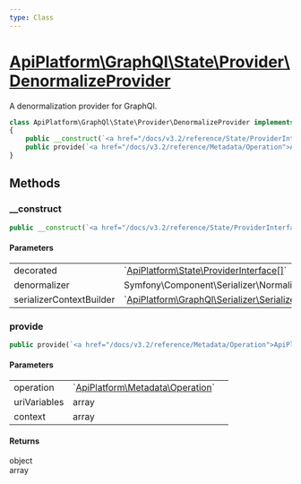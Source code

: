 ```yaml
---
type: Class
---
```


# [ApiPlatform\GraphQl\State\Provider\DenormalizeProvider](/docs/v3.2/reference/GraphQl/State/Provider/DenormalizeProvider)

A denormalization provider for GraphQl.

```php
class ApiPlatform\GraphQl\State\Provider\DenormalizeProvider implements `<a href="/docs/v3.2/reference/State/ProviderInterface">ApiPlatform\State\ProviderInterface</a>`
{
    public __construct(`<a href="/docs/v3.2/reference/State/ProviderInterface">ApiPlatform\State\ProviderInterface[]</a>` $decorated, Symfony\Component\Serializer\Normalizer\DenormalizerInterface $denormalizer, `<a href="/docs/v3.2/reference/GraphQl/Serializer/SerializerContextBuilderInterface">ApiPlatform\GraphQl\Serializer\SerializerContextBuilderInterface</a>` $serializerContextBuilder)
    public provide(`<a href="/docs/v3.2/reference/Metadata/Operation">ApiPlatform\Metadata\Operation</a>` $operation, array $uriVariables, array $context): object|array
}
```
## Methods

### __construct



```php
public __construct(`<a href="/docs/v3.2/reference/State/ProviderInterface">ApiPlatform\State\ProviderInterface[]</a>` $decorated, Symfony\Component\Serializer\Normalizer\DenormalizerInterface $denormalizer, `<a href="/docs/v3.2/reference/GraphQl/Serializer/SerializerContextBuilderInterface">ApiPlatform\GraphQl\Serializer\SerializerContextBuilderInterface</a>` $serializerContextBuilder)
```

#### Parameters

<table><tbody>
<tr><td>decorated</td><td>`<a href="/docs/v3.2/reference/State/ProviderInterface">ApiPlatform\State\ProviderInterface[]</a>`</td><td></td></tr><tr><td>denormalizer</td><td>Symfony\Component\Serializer\Normalizer\DenormalizerInterface</td><td></td></tr><tr><td>serializerContextBuilder</td><td>`<a href="/docs/v3.2/reference/GraphQl/Serializer/SerializerContextBuilderInterface">ApiPlatform\GraphQl\Serializer\SerializerContextBuilderInterface</a>`</td><td></td></tr>
</tbody>
</table>

### provide



```php
public provide(`<a href="/docs/v3.2/reference/Metadata/Operation">ApiPlatform\Metadata\Operation</a>` $operation, array $uriVariables, array $context): object|array
```

#### Parameters

<table><tbody>
<tr><td>operation</td><td>`<a href="/docs/v3.2/reference/Metadata/Operation">ApiPlatform\Metadata\Operation</a>`</td><td></td></tr><tr><td>uriVariables</td><td>array</td><td></td></tr><tr><td>context</td><td>array</td><td></td></tr>
</tbody>
</table>

#### Returns

object<br />array
